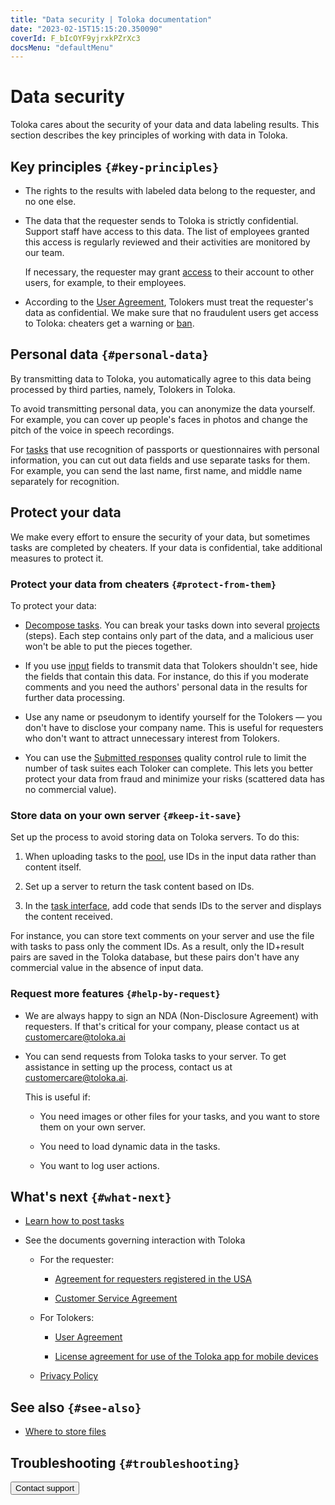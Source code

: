 ```yaml
---
title: "Data security | Toloka documentation"
date: "2023-02-15T15:15:20.350090"
coverId: F_bIcOYF9yjrxkPZrXc3
docsMenu: "defaultMenu"
---
```



# Data security

Toloka cares about the security of your data and data labeling results. This section describes the key principles of working with data in Toloka.

## Key principles `{#key-principles}`

- The rights to the results with labeled data belong to the requester, and no one else.

- The data that the requester sends to Toloka is strictly confidential. Support staff have access to this data. The list of employees granted this access is regularly reviewed and their activities are monitored by our team.

    <Note mode="warning" title="Warning">

    If necessary, the requester may grant [access](/docs/guide/multiple-access) to their account to other users, for example, to their employees.

    </Note>

- According to the [User Agreement](https://toloka.ai/tolokers/legal/user-agreement), Tolokers must treat the requester's data as confidential. We make sure that no fraudulent users get access to Toloka: cheaters get a warning or [ban](/docs/glossary#banning-tolokers).

## Personal data `{#personal-data}`

By transmitting data to Toloka, you automatically agree to this data being processed by third parties, namely, Tolokers in Toloka.

To avoid transmitting personal data, you can anonymize the data yourself. For example, you can cover up people's faces in photos and change the pitch of the voice in speech recordings.

For [tasks](/docs/glossary#task) that use recognition of passports or questionnaires with personal information, you can cut out data fields and use separate tasks for them. For example, you can send the last name, first name, and middle name separately for recognition.

## Protect your data

We make every effort to ensure the security of your data, but sometimes tasks are completed by cheaters.
If your data is confidential, take additional measures to protect it.

### Protect your data from cheaters `{#protect-from-them}`

<TolokaRequesterSourceAntiFraud/>

To protect your data:

- [Decompose tasks](/docs/guide/solution-architecture#concept_o3r_h4g_nlb). You can break your tasks down into several [projects](/docs/glossary#project) (steps). Each step contains only part of the data, and a malicious user won't be able to put the pieces together.

- If you use [input](/docs/glossary#input-output-data) fields to transmit data that Tolokers shouldn't see, hide the fields that contain this data. For instance, do this if you moderate comments and you need the authors' personal data in the results for further data processing.

- Use any name or pseudonym to identify yourself for the Tolokers — you don't have to disclose your company name. This is useful for requesters who don't want to attract unnecessary interest from Tolokers.

- You can use the [Submitted responses](/docs/guide/submitted-answers#rule) quality control rule to limit the number of task suites each Toloker can complete. This lets you better protect your data from fraud and minimize your risks (scattered data has no commercial value).

### Store data on your own server `{#keep-it-save}`

Set up the process to avoid storing data on Toloka servers. To do this:

1. When uploading tasks to the [pool](/docs/glossary#pool), use IDs in the input data rather than content itself.

1. Set up a server to return the task content based on IDs.

1. In the [task interface](/docs/glossary#task-interface), add code that sends IDs to the server and displays the content received.

For instance, you can store text comments on your server and use the file with tasks to pass only the comment IDs. As a result, only the ID+result pairs are saved in the Toloka database, but these pairs don't have any commercial value in the absence of input data.

### Request more features `{#help-by-request}`

- We are always happy to sign an NDA (Non-Disclosure Agreement) with requesters. If that's critical for your company, please contact us at [customercare@toloka.ai](/docs/guide/mailto:customercare@toloka.ai)

- You can send requests from Toloka tasks to your server. To get assistance in setting up the process, contact us at [customercare@toloka.ai](/docs/guide/mailto:customercare@toloka.ai).

    This is useful if:

    - You need images or other files for your tasks, and you want to store them on your own server.

    - You need to load dynamic data in the tasks.

    - You want to log user actions.

## What's next `{#what-next}`

- [Learn how to post tasks](/docs/guide/first-project)

- See the documents governing interaction with Toloka

    - For the requester:

        - [Agreement for requesters registered in the USA](https://toloka.ai/legal/terms_of_offer_usa/)

        - [Customer Service Agreement](https://toloka.ai/legal/customeragreement/)

    - For Tolokers:

        - [User Agreement](https://toloka.ai/tolokers/legal/user-agreement)

        - [License agreement for use of the Toloka app for mobile devices](https://toloka.ai/tolokers/legal/toloka_mobile_agreement)

    - [Privacy Policy](https://toloka.ai/legal/confidential/)

## See also `{#see-also}`

- [Where to store files](/docs/guide/cloud-storage)

## Troubleshooting `{#troubleshooting}`

<TroubleshootingTrustedUserBanned/>

<TroubleshootingPhoneBelongsAnotherUser/>

<FaqGiveAccess/>

<FaqBanAndReject/>

<FaqChangeAccountType/>

<FaqChangePhoneNumber/>

<Button themeColor="light" view="default" size="l" type="link" url="/docs/guide/troubleshooting/support?form-source=guide-data-security">Contact support</Button>
